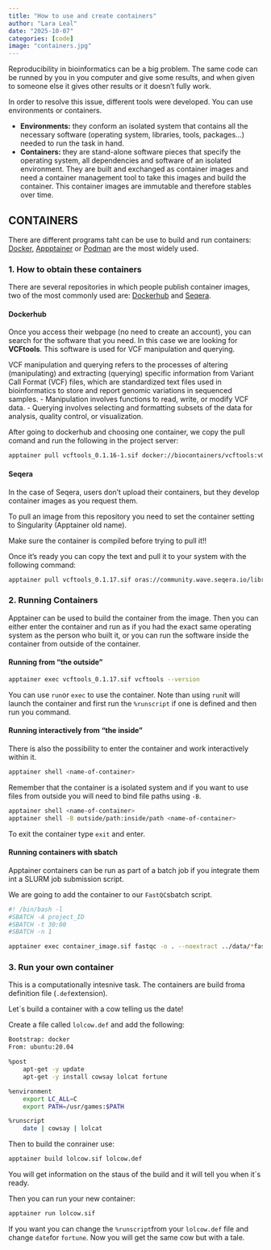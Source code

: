 ```yaml
---
title: "How to use and create containers"
author: "Lara Leal"
date: "2025-10-07"
categories: [code]
image: "containers.jpg"
---
```


Reproducibility in bioinformatics can be a big problem. The same code can be runned by you in you computer and give some results, and when given to someone else it gives other results or it doesn't fully work. 

In order to resolve this issue, different tools were developed. You can use environments or containers. 

::: {.callout}
- **Environments:** they conform an isolated system that contains all the necessary software (operating system, libraries, tools, packages...) needed to run the task in hand. 
- **Containers:** they are stand-alone software pieces that specify the operating system, all dependencies and software of an isolated environment. They are built and exchanged as container images and need a container management tool to take this images and build the container. This container images are immutable and therefore stables over time. 
:::

## CONTAINERS

There are different programs taht can be use to build and run containers: [Docker](https://www.docker.com), [Appptainer](https://apptainer.org) or [Podman](https://podman.io) are the most widely used. 

### **1. How to obtain these containers**

There are several repositories in which people publish container images, two of the most commonly used are: [Dockerhub](https://hub.docker.com) and [Seqera](https://seqera.io/containers/). 

#### Dockerhub 

Once you access their webpage (no need to create an account), you can search for the software that you need. In this case we are looking for **VCFtools**. This software is used for VCF manipulation and querying. 

::: {.callout}
VCF manipulation and querying refers to the processes of altering (manipulating) and extracting (querying) specific information from Variant Call Format (VCF) files, which are standardized text files used in bioinformatics to store and report genomic variations in sequenced samples. 
- Manipulation involves functions to read, write, or modify VCF data.
- Querying involves selecting and formatting subsets of the data for analysis, quality control, or visualization. 
:::

After going to dockerhub and choosing one container, we copy the pull comand and run the following in the project server: 
```bash
apptainer pull vcftools_0.1.16-1.sif docker://biocontainers/vcftools:v0.1.16-1-deb_cv1
```

#### Seqera

In the case of Seqera, users don't upload their containers, but they develop container images as you request them. 

To pull an image from this repository you need to set the container setting to Singularity (Apptainer old name). 

Make sure the container is compiled before trying to pull it!!

Once it's ready you can copy the text and pull it to your system with the following command:
```bash
apptainer pull vcftools_0.1.17.sif oras://community.wave.seqera.io/library/vcftools:0.1.17--b541aa8d9f9213f9
```
### **2. Running Containers**

Apptainer can be used to build the container from the image. Then you can either enter the container and run as if you had the exact same operating system as the person who built it, or you can run the software inside the container from outside of the container.

#### Running from "the outside"

```bash
apptainer exec vcftools_0.1.17.sif vcftools --version
```

You can use `run`or ` exec` to use the container. Note than using `run`it will launch the container and first run the `%runscript` if one is defined and then run you command. 

#### Running interactively from "the inside"

There is also the possibility to enter the container and work interactively within it. 

```bash 
apptainer shell <name-of-container>
```
Remember that the container is a isolated system and if you want to use files from outside you will need to bind file paths using `-B`. 
```bash
apptainer shell <name-of-container>
apptainer shell -B outside/path:inside/path <name-of-container>
```
To exit the container type ` exit` and enter. 

#### Running containers with sbatch

Apptainer containers can be run as part of a batch job if you integrate them int a SLURM job submission script. 

We are going to add the container to our `FastQC`sbatch script. 

```bash
#! /bin/bash -l
#SBATCH -A project_ID
#SBATCH -t 30:00
#SBATCH -n 1

apptainer exec container_image.sif fastqc -o . --noextract ../data/*fastq.gz
```

### **3. Run your own container**

This is a computationally intesnive task. The containers are build froma definition file (`.def`extension).

Let´s build a container with a cow telling us the date!

Create a file called `lolcow.def` and add the following:
```bash
Bootstrap: docker
From: ubuntu:20.04

%post
    apt-get -y update
    apt-get -y install cowsay lolcat fortune

%environment
    export LC_ALL=C
    export PATH=/usr/games:$PATH

%runscript
    date | cowsay | lolcat    
```
Then to build the conrainer use:
```bash
apptainer build lolcow.sif lolcow.def
```
You will get information on the staus of the build and it will tell you when it´s ready. 

Then you can run your new container:
```bash
apptainer run lolcow.sif
```
If you want you can change the `%runscript`from your `lolcow.def` file and change `date`for `fortune`. Now you will get the same cow but with a tale.


